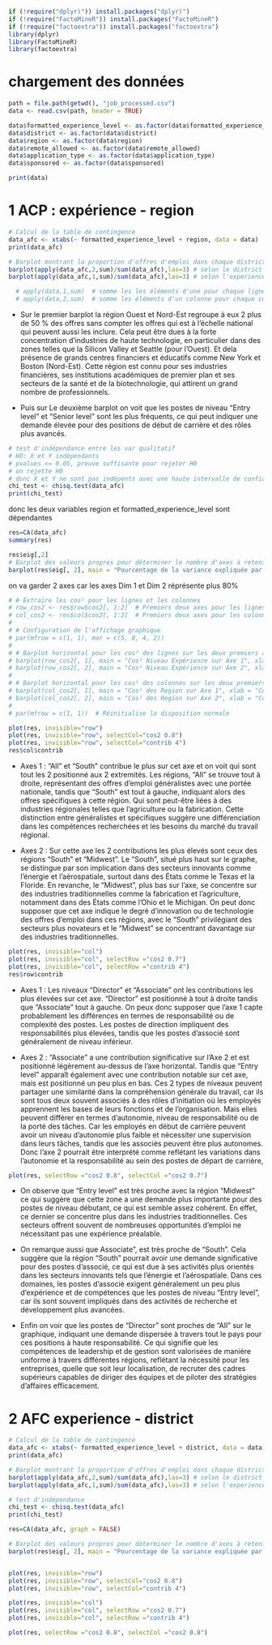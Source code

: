 ```r
if (!require("dplyr)")) install.packages("dplyr)")
if (!require("FactoMineR")) install.packages("FactoMineR")
if (!require("factoextra")) install.packages("factoextra")
library(dplyr)
library(FactoMineR)
library(factoextra)
```

# chargement des données
```r
path = file.path(getwd(), "job_processed.csv")
data <- read.csv(path, header = TRUE)

data$formatted_experience_level <- as.factor(data$formatted_experience_level)
data$district <- as.factor(data$district)
data$region <- as.factor(data$region)
data$remote_allowed <- as.factor(data$remote_allowed)
data$application_type <- as.factor(data$application_type)
data$sponsored <- as.factor(data$sponsored)

print(data)
```


# 1 ACP : expérience - region
```r
# Calcul de la table de contingence
data_afc <- xtabs(~ formatted_experience_level + region, data = data)
print(data_afc)

# Barplot montrant la proportion d'offres d'emploi dans chaque district par rapport au total des offres
barplot(apply(data_afc,2,sum)/sum(data_afc),las=3) # selon le district
barplot(apply(data_afc,1,sum)/sum(data_afc),las=3) # selon l'experience

  # apply(data,1,sum)  # somme les les éléments d'une pour chaque ligne
  # apply(data,2,sum)  # somme les éléments d'un colonne pour chaque colonne
```
- Sur le premier barplot la région Ouest et Nord-Est regroupe à eux 2 plus de 50 % des offres sans compter les offres qui est à l'échelle national qui peuvent aussi les inclure. Cela peut être dues à la forte concentration d'industries de haute technologie, en particulier dans des zones telles que la Silicon Valley et Seattle (pour l'Ouest). Et dela présence de grands centres financiers et éducatifs comme New York et Boston (Nord-Est). Cette région est connu pour ses industries financières, ses institutions académiques de premier plan et ses secteurs de la santé et de la biotechnologie, qui attirent un grand nombre de professionnels.

- Puis sur Le deuxième barplot on voit que les postes de niveau "Entry level" et "Senior level" sont les plus fréquents, ce qui peut indiquer une demande élevée pour des positions de début de carrière et des rôles plus avancés.

```r
# test d'indépendance entre les var qualitatif
# HO: X et Y indépendants
# pvalues <= 0.05, preuve suffisante pour rejeter H0
# on rejette H0
# donc X et Y ne sont pas indépents avec une haute intervalle de confiance
chi_test <- chisq.test(data_afc)
print(chi_test)
```

donc les deux variables region et formatted_experience_level sont dépendantes

```r
res=CA(data_afc)
summary(res)
```

```r
res$eig[,2]
# Barplot des valeurs propres pour déterminer le nombre d'axes à retenir
barplot(res$eig[, 2], main = "Pourcentage de la variance expliquée par axe",  xlab = "Axes", ylab = "Pourcentage", las = 2)
```
on va garder 2 axes car les axes Dim 1 et Dim 2 réprésente plus 80%

```r
# # Extraire les cos² pour les lignes et les colonnes
# row_cos2 <- res$row$cos2[, 1:2]  # Premiers deux axes pour les lignes
# col_cos2 <- res$col$cos2[, 1:2]  # Premiers deux axes pour les colonnes
# 
# # Configuration de l'affichage graphique
# par(mfrow = c(1, 1), mar = c(5, 8, 4, 2))
# 
# # Barplot horizontal pour les cos² des lignes sur les deux premiers axes
# barplot(row_cos2[, 1], main = "Cos² Niveau Expérience sur Axe 1", xlab = "Cos²", horiz = TRUE, las = 1)
# barplot(row_cos2[, 2], main = "Cos² Niveau Expérience sur Axe 2", xlab = "Cos²", horiz = TRUE, las = 1)
# 
# # Barplot horizontal pour les cos² des colonnes sur les deux premiers axes
# barplot(col_cos2[, 1], main = "Cos² des Region sur Axe 1", xlab = "Cos²", horiz = TRUE, las = 1)
# barplot(col_cos2[, 2], main = "Cos² des Region sur Axe 2", xlab = "Cos²", horiz = TRUE, las = 1)
# 
# par(mfrow = c(1, 1))  # Réinitialise la disposition normale

```

```r
plot(res, invisible="row")
plot(res, invisible="row", selectCol="cos2 0.8")
plot(res, invisible="row", selectCol="contrib 4")
res$col$contrib
```
- Axes 1 : "All" et "South" contribue le plus sur cet axe et on voit qui sont tout les 2 positionné aux 2 extremités. Les régions, "All" se trouve tout à droite, représentant des offres d'emploi généralistes avec une portée nationale, tandis que "South" est tout à gauche, indiquant alors des offres spécifiques à cette région.
Qui sont peut-être liées à des industries régionales telles que l'agriculture ou la fabrication. Cette distinction entre généralistes et spécifiques suggère une différenciation dans les compétences recherchées et les besoins du marché du travail régional.

- Axes 2 : Sur cette axe les 2 contributions les plus élevés sont ceux des régions "South" et "Midwest". Le "South", situé plus haut sur le graphe, se distingue par son implication dans des secteurs innovants comme l'énergie et l'aérospatiale, surtout dans des États comme le Texas et la Floride. En revanche, le "Midwest", plus bas sur l'axe, se concentre sur des industries traditionnelles comme la fabrication et l'agriculture, notamment dans des États comme l'Ohio et le Michigan. On peut donc supposer que cet axe indique le degré d'innovation ou de technologie des offres d'emploi dans ces régions, avec le "South" privilégiant des secteurs plus novateurs et le "Midwest" se concentrant davantage sur des industries traditionnelles.

```r
plot(res, invisible="col")
plot(res, invisible="col", selectRow ="cos2 0.7")
plot(res, invisible="col", selectRow ="contrib 4")
res$row$contrib
```
- Axes 1 : Les niveaux "Director" et "Associate" ont les contributions les plus élevées sur cet axe. "Director" est positionné à tout à droite tandis que "Associate" tout à gauche. On peux donc supposer que l'axe 1 capte probablement les différences en termes de responsabilité ou de complexité des postes. Les postes de direction impliquent des responsabilités plus élevées, tandis que les postes d'associé sont généralement de niveau inférieur.

- Axes 2 : "Associate" a une contribution significative sur l'Axe 2 et est positionné légèrement au-dessus de l'axe horizontal. Tandis que "Entry level" apparaît également avec une contribution notable sur cet axe, mais est positionné un peu plus en bas. 
Ces 2 types de niveaux peuvent partager une similarité dans la compréhension générale du travail, car ils sont tous deux souvent associés à des rôles d'initiation où les employés apprennent les bases de leurs fonctions et de l'organisation. Mais elles peuvent différer en termes d'autonomie, niveau de responsabilité ou de la porté des tâches. Car les employés en début de carrière peuvent avoir un niveau d'autonomie plus faible et nécessiter une supervision dans leurs tâches, tandis que les associés peuvent être plus autonomes.
Donc l'axe 2 pourrait être interprété comme reflétant les variations dans l'autonomie et la responsabilité au sein des postes de départ de carrière,



```r
plot(res, selectRow ="cos2 0.8", selectCol ="cos2 0.7")
```



- On observe que "Entry level" est très proche avec la région "Midwest" ce qui suggère que cette zone a une demande plus importante pour des postes de niveau débutant, ce qui est semble assez cohérent. En effet, ce dernier se concentre plus dans les industries traditionnelles. Ces secteurs offrent souvent de nombreuses opportunités d'emploi ne nécessitant pas une expérience préalable.

- On remarque aussi que Associate", est très proche de "South". Cela suggère que la région "South" pourrait avoir une demande significative pour des postes d'associé, ce qui est due à ses activités plus orientés dans les secteurs innovants tels que l'énergie et l'aérospatiale. Dans ces domaines, les postes d'associé exigent généralement un peu plus d'expérience et de compétences que les postes de niveau "Entry level", car ils sont souvent impliqués dans des activités de recherche et développement plus avancées.

- Enfin on voir que les postes de "Director" sont proches de "All" sur le graphique, indiquant une demande dispersée à travers tout le pays pour ces positions à haute responsabilité. Ce qui signifie que les compétences de leadership et de gestion sont valorisées de manière uniforme à travers différentes régions, reflétant la nécessité pour les entreprises, quelle que soit leur localisation, de recruter des cadres supérieurs capables de diriger des équipes et de piloter des stratégies d'affaires efficacement. 






















# 2 AFC experience - district
```r
# Calcul de la table de contingence
data_afc <- xtabs(~ formatted_experience_level + district, data = data)
print(data_afc)

# Barplot montrant la proportion d'offres d'emploi dans chaque district par rapport au total des offres
barplot(apply(data_afc,2,sum)/sum(data_afc),las=3) # selon le district
barplot(apply(data_afc,1,sum)/sum(data_afc),las=3) # selon l'experience

# test d'indépendance
chi_test <- chisq.test(data_afc)
print(chi_test)

res=CA(data_afc, graph = FALSE)

# Barplot des valeurs propres pour déterminer le nombre d'axes à retenir
barplot(res$eig[, 2], main = "Pourcentage de la variance expliquée par axe", xlab = "Axes", ylab = "Pourcentage", las = 2)


plot(res, invisible="row")
plot(res, invisible="row", selectCol="cos2 0.8")
plot(res, invisible="row", selectCol="contrib 4")

plot(res, invisible="col")
plot(res, invisible="col", selectRow ="cos2 0.7")
plot(res, invisible="col", selectRow ="contrib 4")
```





```r
plot(res, selectRow ="cos2 0.8", selectCol ="cos2 0.8")
```


